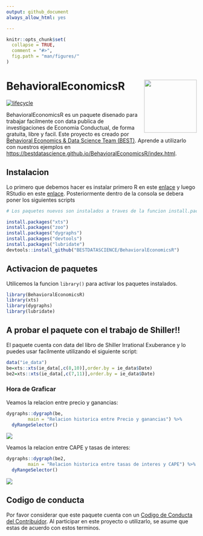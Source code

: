 ```yaml
---
output: github_document
always_allow_html: yes

---
```


<!-- README.md is generated from README.Rmd. Please edit that file -->

```r
knitr::opts_chunk$set(
  collapse = TRUE,
  comment = "#>",
  fig.path = "man/figures/"
)
```

# BehavioralEconomicsR <img src="man/figures/logo.png" align="right" height="140" width="139"/>

[![lifecycle](https://img.shields.io/badge/lifecycle-maturing-blue.svg)](https://www.tidyverse.org/lifecycle/#maturing)

BehavioralEconomicsR es un paquete disenado para trabajar facilmente con data publica de investigaciones de Economia Conductual, de forma gratuita, libre y facil. Este proyecto 
es creado por [Behavioral Economics & Data Science Team (BEST)](http://besteamperu.org). Aprende a utilizarlo con nuestros ejemplos en <https://bestdatascience.github.io/BehavioralEconomicsR/index.html>.

## Instalacion

Lo primero que debemos hacer es instalar primero R en este [enlace](https://cran.r-project.org/bin/windows/base/) y luego RStudio en este [enlace](https://download1.rstudio.org/RStudio-1.1.453.exe). Posteriormente dentro de la consola se debera poner los siguientes scripts 

```r
# Los paquetes nuevos son instalados a traves de la funcion install.packages(), siempre entre comillas

install.packages("xts")
install.packages("zoo")
install.packages("dygraphs")
install.packages("devtools")
install.packages("lubridate")
devtools::install_github("BESTDATASCIENCE/BehavioralEconomicsR")

```

## Activacion de paquetes

Utilicemos la funcion `library()` para activar los paquetes instalados.

```r
library(BehavioralEconomicsR)
library(xts)
library(dygraphs)
library(lubridate)
```

## A probar el paquete con el trabajo de Shiller!!

El paquete cuenta con data del libro de Shiller Irrational Exuberance y lo puedes usar facilmente utilizando el siguiente script:


```r
data("ie_data")
be=xts::xts(ie_data[,c(8,10)],order.by = ie_data$Date)
be2=xts::xts(ie_data[,c(7,11)],order.by = ie_data$Date)
```

### Hora de Graficar

Veamos la relacion entre precio y ganancias:

```r
dygraphs::dygraph(be, 
        main = "Relacion historica entre Precio y ganancias") %>% 
  dyRangeSelector()
```

<img src="man/figures/img1.png" align="center" />

Veamos la relacion entre CAPE y tasas de interes:


```r
dygraphs::dygraph(be2, 
        main = "Relacion historica entre tasas de interes y CAPE") %>% 
  dyRangeSelector()
```

<img src="man/figures/img2.png" align="center" />

## Codigo de conducta

Por favor considerar que este paquete cuenta con un [Codigo de Conducta del Contribuidor](CODE_OF_CONDUCT.md). Al participar en este proyecto o utilizarlo, se asume que estas de acuerdo con estos terminos.
